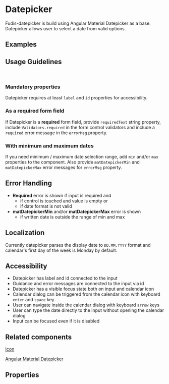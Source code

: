 
<Meta title="Datepicker" component={DatepickerComponent} />

# Datepicker

Fudis-datepicker is build using Angular Material Datepicker as a base.
Datepicker allows user to select a date from valid options.

## Examples

<Canvas>
	<Story id="components-form-datepicker--datepicker"></Story>
</Canvas>

## Usage Guidelines

<br />

### Mandatory properties

Datepicker requires at least `label` and `id` properties for accessibility.

### As a required form field

If Datepicker is a **required** form field, provide `requiredText` string property, include `Validators.required` in the form control validators and include a `required` error message in the `errorMsg` property.

### With minimum and maximum dates

If you need minimum / maximum date selection range, add `min` and/or `max` properties to the component. Also provide `matDatepickerMin` and `matDatepickerMax` error messages for `errorMsg` property.

## Error Handling

- **Required** error is shown if input is required and
  - if control is touched and value is empty or
  - if date format is not valid
- **matDatepickerMin** and/or **matDatepickerMax** error is shown
  - if written date is outside the range of min and max

## Localization

Currently datepicker parses the display date to <code>DD.MM.YYYY</code> format and calendar's first day of the week is Monday by default.

## Accessibility

- Datepicker has label and id connected to the input
- Guidance and error messages are connected to the input via id
- Datepicker has a visible focus state both on input and calendar icon
- Calendar dialog can be triggered from the calendar icon with keyboard <code>enter</code> and <code>space</code> key
- User can navigate inside the calendar dialog with keyboard <code>arrow</code> keys
- User can type the date directly to the input without opening the calendar dialog
- Input can be focused even if it is disabled

## Related components

[Icon](/docs/components-icon--icon)

[Angular Material Datepicker](https://material.angular.io/components/datepicker/overview)

## Properties

<ArgsTable of={DatepickerComponent} />
